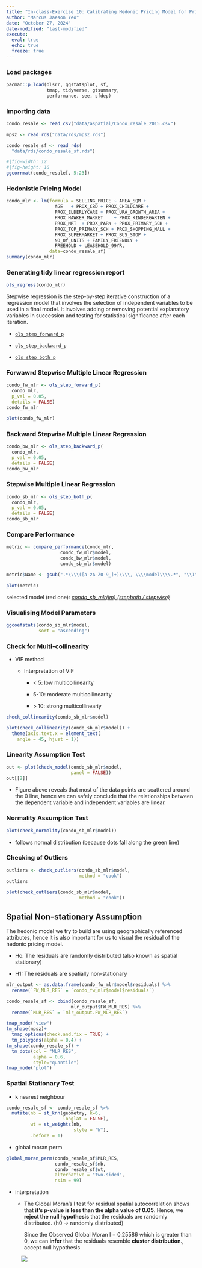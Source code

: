 ```yaml
---
title: "In-class-Exercise 10: Calibrating Hedonic Pricing Model for Private Highrise Property with MLR methods"
author: "Marcus Jaeson Yeo"
date: "October 27, 2024"
date-modified: "last-modified"
execute: 
  eval: true
  echo: true
  freeze: true
---
```


### Load packages

```r
pacman::p_load(olsrr, ggstatsplot, sf, 
               tmap, tidyverse, gtsummary,
               performance, see, sfdep)
```

### Importing data

```r

condo_resale <- read_csv("data/aspatial/Condo_resale_2015.csv")

mpsz <- read_rds("data/rds/mpsz.rds")

condo_resale_sf <- read_rds(
  "data/rds/condo_resale_sf.rds")
```

```r
#|fig-width: 12
#|fig-height: 10
ggcorrmat(condo_resale[, 5:23])
```

### Hedonistic Pricing Model

```r
condo_mlr <- lm(formula = SELLING_PRICE ~ AREA_SQM + 
                  AGE   + PROX_CBD + PROX_CHILDCARE + 
                  PROX_ELDERLYCARE + PROX_URA_GROWTH_AREA + 
                  PROX_HAWKER_MARKET    + PROX_KINDERGARTEN + 
                  PROX_MRT  + PROX_PARK + PROX_PRIMARY_SCH + 
                  PROX_TOP_PRIMARY_SCH + PROX_SHOPPING_MALL + 
                  PROX_SUPERMARKET + PROX_BUS_STOP + 
                  NO_Of_UNITS + FAMILY_FRIENDLY + 
                  FREEHOLD + LEASEHOLD_99YR, 
                data=condo_resale_sf)
summary(condo_mlr)

```

### Generating tidy linear regression report

```r
ols_regress(condo_mlr)
```

Stepwise regression is the step-by-step iterative construction of a regression model that involves the selection of independent variables to be used in a final model. It involves adding or removing potential explanatory variables in succession and testing for statistical significance after each iteration.

-   [`ols_step_forward_p`](https://olsrr.rsquaredacademy.com/reference/ols_step_forward_p)

-   [`ols_step_backward_p`](https://olsrr.rsquaredacademy.com/reference/ols_step_backward_p)

-   [`ols_step_both_p`](https://olsrr.rsquaredacademy.com/reference/ols_step_both_p)

### Forwawrd Stepwise Multiple Linear Regression

```r
condo_fw_mlr <- ols_step_forward_p(
  condo_mlr,
  p_val = 0.05,
  details = FALSE)
condo_fw_mlr
```

```r
plot(condo_fw_mlr)
```

### Backward Stepwise Multiple Linear Regression

```r
condo_bw_mlr <- ols_step_backward_p(
  condo_mlr,
  p_val = 0.05,
  details = FALSE)
condo_bw_mlr
```

### Stepwise Multiple Linear Regression

```r
condo_sb_mlr <- ols_step_both_p(
  condo_mlr,
  p_val = 0.05,
  details = FALSE)
condo_sb_mlr
```

### Compare Performance

```r
metric <- compare_performance(condo_mlr, 
                    condo_fw_mlr$model,
                    condo_bw_mlr$model,
                    condo_sb_mlr$model)
```

```r
metric$Name <- gsub(".*\\\\([a-zA-Z0-9_]+)\\\\, \\\\model\\\\.*", "\\1", metric$Name)

```

```r
plot(metric)
```

selected model (red one): [*condo_sb_mlr(lm) (stepboth / stepwise)*]{.underline}

### Visualising Model Parameters

```r

ggcoefstats(condo_sb_mlr$model,
            sort = "ascending")
```

### Check for Multi-collinearity

-   VIF method

    -   Interpretation of VIF

        -   \< 5: low multicollinearity

        -   5-10: moderate multicollinearity

        -   \> 10: strong multicollineariy

```r
check_collinearity(condo_sb_mlr$model)

```

```r
plot(check_collinearity(condo_sb_mlr$model)) +
  theme(axis.text.x = element_text(
    angle = 45, hjust = 1))
```

### Linearity Assumption Test

```r
out <- plot(check_model(condo_sb_mlr$model, 
                        panel = FALSE))
out[[2]]
```

-   Figure above reveals that most of the data points are scattered around the 0 line, hence we can safely conclude that the relationships between the dependent variable and independent variables are linear.

### Normality Assumption Test

```r
plot(check_normality(condo_sb_mlr$model))
```

-   follows normal distribution (because dots fall along the green line)

### Checking of Outliers

```r
outliers <- check_outliers(condo_sb_mlr$model,
                           method = "cook")
outliers
```

```r
plot(check_outliers(condo_sb_mlr$model,
                           method = "cook"))
```

## Spatial Non-stationary Assumption

The hedonic model we try to build are using geographically referenced attributes, hence it is also important for us to visual the residual of the hedonic pricing model.

-   Ho: The residuals are randomly distributed (also known as spatial stationary)

-   H1: The residuals are spatially non-stationary

```r
mlr_output <- as.data.frame(condo_fw_mlr$model$residuals) %>%
  rename(`FW_MLR_RES` = `condo_fw_mlr$model$residuals`)
```

```r
condo_resale_sf <- cbind(condo_resale_sf, 
                        mlr_output$FW_MLR_RES) %>%
  rename(`MLR_RES` = `mlr_output.FW_MLR_RES`)
```

```r
tmap_mode("view")
tm_shape(mpsz)+
  tmap_options(check.and.fix = TRUE) +
  tm_polygons(alpha = 0.4) +
tm_shape(condo_resale_sf) +  
  tm_dots(col = "MLR_RES",
          alpha = 0.6,
          style="quantile") 
tmap_mode("plot")
```

### Spatial Stationary Test

-   k nearest neighbour

```r
condo_resale_sf <- condo_resale_sf %>%
  mutate(nb = st_knn(geometry, k=6,
                     longlat = FALSE),
         wt = st_weights(nb,
                         style = "W"),
         .before = 1)
```

-   global moran perm

```r
global_moran_perm(condo_resale_sf$MLR_RES, 
                  condo_resale_sf$nb, 
                  condo_resale_sf$wt, 
                  alternative = "two.sided", 
                  nsim = 99)
```

-   interpretation

    -   The Global Moran’s I test for residual spatial autocorrelation shows that **it’s p-value is less than the alpha value of 0.05**. Hence, we **reject the null hypothesis** that the residuals are randomly distributed. (h0 -\> randomly distributed)

        Since the Observed Global Moran I = 0.25586 which is greater than 0, we can **infer** that the residuals resemble **cluster distribution**., accept null hypothesis

![![](images/clipboard-3122884814.png)](images/clipboard-2889434103.png)
